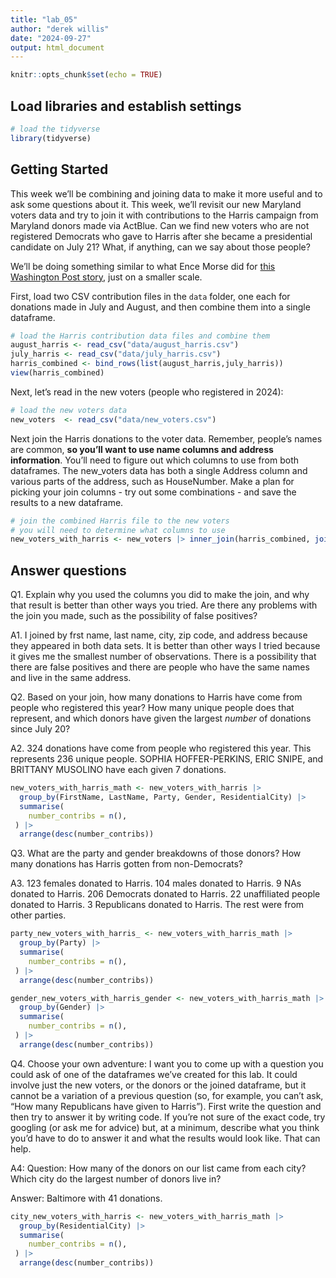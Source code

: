 ```yaml
---
title: "lab_05"
author: "derek willis"
date: "2024-09-27"
output: html_document
---
```


```r
knitr::opts_chunk$set(echo = TRUE)
```

## Load libraries and establish settings

```r
# load the tidyverse
library(tidyverse)
```

## Getting Started

This week we'll be combining and joining data to make it more useful and to ask some questions about it. This week, we'll revisit our new Maryland voters data and try to join it with contributions to the Harris campaign from Maryland donors made via ActBlue. Can we find new voters who are not registered Democrats who gave to Harris after she became a presidential candidate on July 21? What, if anything, can we say about those people?

We'll be doing something similar to what Ence Morse did for [this Washington Post story](https://www.washingtonpost.com/politics/2024/09/24/kamala-harris-younger-donors/?pwapi_token=eyJ0eXAiOiJKV1QiLCJhbGciOiJIUzI1NiJ9.eyJyZWFzb24iOiJnaWZ0IiwibmJmIjoxNzI3MzIzMjAwLCJpc3MiOiJzdWJzY3JpcHRpb25zIiwiZXhwIjoxNzI4NzA1NTk5LCJpYXQiOjE3MjczMjMyMDAsImp0aSI6ImIwYWMxNTk4LWMwMDgtNDE5Ny04MjAyLWVmMWNjZWFmYWZiMiIsInVybCI6Imh0dHBzOi8vd3d3Lndhc2hpbmd0b25wb3N0LmNvbS9wb2xpdGljcy8yMDI0LzA5LzI0L2thbWFsYS1oYXJyaXMteW91bmdlci1kb25vcnMvIn0.3-s0tBkMV7Y9DD21CBsKMlaliGlOKT2egCO-UFT735Y), just on a smaller scale.

First, load two CSV contribution files in the `data` folder, one each for donations made in July and August, and then combine them into a single dataframe.

```r
# load the Harris contribution data files and combine them
august_harris <- read_csv("data/august_harris.csv")
july_harris <- read_csv("data/july_harris.csv")
harris_combined <- bind_rows(list(august_harris,july_harris))
view(harris_combined)

```

Next, let's read in the new voters (people who registered in 2024):

```r
# load the new voters data
new_voters  <- read_csv("data/new_voters.csv")

```

Next join the Harris donations to the voter data. Remember, people's names are common, __so you'll want to use name columns and address information__. You'll need to figure out which columns to use from both dataframes. The new_voters data has both a single Address column and various parts of the address, such as HouseNumber. Make a plan for picking your join columns - try out some combinations - and save the results to a new dataframe.

```r
# join the combined Harris file to the new voters
# you will need to determine what columns to use
new_voters_with_harris <- new_voters |> inner_join(harris_combined, join_by(LastName == last_name, FirstName == first_name, ResidentialZip == zip, Address == address_one, ResidentialCity == city))


```

## Answer questions

Q1. Explain why you used the columns you did to make the join, and why that result is better than other ways you tried. Are there any problems with the join you made, such as the possibility of false positives?

A1. I joined by frst name, last name, city, zip code, and address because they appeared in both data sets. It is better than other ways I tried because it gives me the smallest number of observations. There is a possibility that there are false positives and there are people who have the same names and live in the same address. 

Q2. Based on your join, how many donations to Harris have come from people who registered this year? How many unique people does that represent, and which donors have given the largest _number_ of donations since July 20? 

A2. 324 donations have come from people who registered this year. This represents 236 unique people. SOPHIA HOFFER-PERKINS, ERIC SNIPE, and BRITTANY MUSOLINO have each given 7 donations. 

```r
new_voters_with_harris_math <- new_voters_with_harris |>
  group_by(FirstName, LastName, Party, Gender, ResidentialCity) |>
  summarise(
    number_contribs = n(),
 ) |>
  arrange(desc(number_contribs))

```

Q3. What are the party and gender breakdowns of those donors? How many donations has Harris gotten from non-Democrats?

A3. 123 females donated to Harris. 104 males donated to Harris. 9 NAs donated to Harris. 206 Democrats donated to Harris. 22 unaffiliated people donated to Harris. 3 Republicans donated to Harris. The rest were from other parties. 

```r
party_new_voters_with_harris_ <- new_voters_with_harris_math |>
  group_by(Party) |>
  summarise(
    number_contribs = n(),
 ) |>
  arrange(desc(number_contribs))

gender_new_voters_with_harris_gender <- new_voters_with_harris_math |>
  group_by(Gender) |>
  summarise(
    number_contribs = n(),
 ) |>
  arrange(desc(number_contribs))
```

Q4. Choose your own adventure: I want you to come up with a question you could ask of one of the dataframes we've created for this lab. It could involve just the new voters, or the donors or the joined dataframe, but it cannot be a variation of a previous question (so, for example, you can't ask, "How many Republicans have given to Harris"). First write the question and then try to answer it by writing code. If you're not sure of the exact code, try googling (or ask me for advice) but, at a minimum, describe what you think you'd have to do to answer it and what the results would look like. That can help.

A4:
Question: How many of the donors on our list came from each city? Which city do the largest number of donors live in?

Answer: Baltimore with 41 donations. 

```r
city_new_voters_with_harris <- new_voters_with_harris_math |>
  group_by(ResidentialCity) |>
  summarise(
    number_contribs = n(),
 ) |>
  arrange(desc(number_contribs))
```

